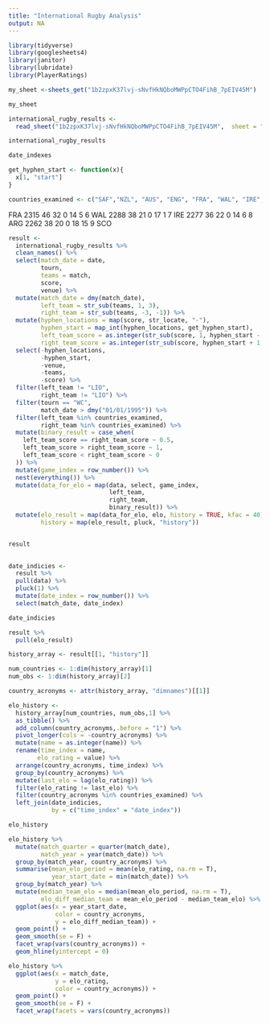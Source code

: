 ```yaml
---
title: "International Rugby Analysis"
output: NA
---
```




```r
library(tidyverse)
library(googlesheets4)
library(janitor)
library(lubridate)
library(PlayerRatings)
```

```r
my_sheet <-sheets_get("1b2zpxK37lvj-sNvfHkNQboMWPpCTO4FihB_7pEIV45M")

my_sheet
```

```r
international_rugby_results <- 
  read_sheet("1b2zpxK37lvj-sNvfHkNQboMWPpCTO4FihB_7pEIV45M",  sheet = "results")

international_rugby_results
```

```r
date_indexes 
```


```r
get_hyphen_start <- function(x){
  x[1, "start"]
}
```


```r
countries_examined <- c("SAF","NZL", "AUS", "ENG", "FRA", "WAL", "IRE", "SCO")
```

FRA	2315	46	32	0	14	5
6	WAL	2288	38	21	0	17	1
7	IRE	2277	36	22	0	14	6
8	ARG	2262	38	20	0	18	15
9	SCO

```r
result <- 
  international_rugby_results %>% 
  clean_names() %>% 
  select(match_date = date,
         tourn,
         teams = match,
         score,
         venue) %>% 
  mutate(match_date = dmy(match_date),
         left_team = str_sub(teams, 1, 3),
         right_team = str_sub(teams, -3, -1)) %>% 
  mutate(hyphen_locations = map(score, str_locate, "-"),
         hyphen_start = map_int(hyphen_locations, get_hyphen_start),
         left_team_score = as.integer(str_sub(score, 1, hyphen_start - 1)),
         right_team_score = as.integer(str_sub(score, hyphen_start + 1, -1))) %>% 
  select(-hyphen_locations,
         -hyphen_start,
         -venue,
         -teams,
         -score) %>% 
  filter(left_team != "LIO",
         right_team != "LIO") %>% 
  filter(tourn == "WC",
         match_date > dmy("01/01/1995")) %>% 
  filter(left_team %in% countries_examined,
         right_team %in% countries_examined) %>%
  mutate(binary_result = case_when(
    left_team_score == right_team_score ~ 0.5,
    left_team_score > right_team_score ~ 1,
    left_team_score < right_team_score ~ 0
  )) %>% 
  mutate(game_index = row_number()) %>% 
  nest(everything()) %>% 
  mutate(data_for_elo = map(data, select, game_index, 
                            left_team, 
                            right_team, 
                            binary_result)) %>% 
  mutate(elo_result = map(data_for_elo, elo, history = TRUE, kfac = 40),
         history = map(elo_result, pluck, "history")) 


result
  
```

```r
date_indicies <- 
  result %>% 
  pull(data) %>% 
  pluck(1) %>% 
  mutate(date_index = row_number()) %>% 
  select(match_date, date_index)

date_indicies
```


```r
result %>% 
  pull(elo_result)
```


```r
history_array <- result[[1, "history"]] 

num_countries <- 1:dim(history_array)[1]
num_obs <- 1:dim(history_array)[2]

country_acronyms <- attr(history_array, "dimnames")[[1]]

elo_history <- 
  history_array[num_countries, num_obs,1] %>%
  as_tibble() %>% 
  add_column(country_acronyms,.before = "1") %>% 
  pivot_longer(cols = -country_acronyms) %>% 
  mutate(name = as.integer(name)) %>% 
  rename(time_index = name,
        elo_rating = value) %>% 
  arrange(country_acronyms, time_index) %>% 
  group_by(country_acronyms) %>% 
  mutate(last_elo = lag(elo_rating)) %>% 
  filter(elo_rating != last_elo) %>% 
  filter(country_acronyms %in% countries_examined) %>% 
  left_join(date_indicies,
            by = c("time_index" = "date_index")) 

elo_history
```

```r
elo_history %>% 
  mutate(match_quarter = quarter(match_date),
         match_year = year(match_date)) %>% 
  group_by(match_year, country_acronyms) %>%
  summarise(mean_elo_period = mean(elo_rating, na.rm = T),
            year_start_date = min(match_date)) %>% 
  group_by(match_year) %>% 
  mutate(median_team_elo = median(mean_elo_period, na.rm = T),
         elo_diff_median_team = mean_elo_period - median_team_elo) %>% 
  ggplot(aes(x = year_start_date, 
             color = country_acronyms,
             y = elo_diff_median_team)) +
  geom_point() +
  geom_smooth(se = F) +
  facet_wrap(vars(country_acronyms)) +
  geom_hline(yintercept = 0)
```


```r
elo_history %>% 
  ggplot(aes(x = match_date, 
             y = elo_rating,
             color = country_acronyms)) +
  geom_point() +
  geom_smooth(se = F) +
  facet_wrap(facets = vars(country_acronyms))
```

